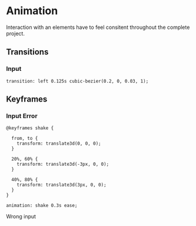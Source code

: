 
<Meta title="Foundations/Animation Tokens" />



# Animation

<Subtitle>
    Interaction with an elements have to feel consitent throughout the complete project.
</Subtitle>



## Transitions

### Input 
```
transition: left 0.125s cubic-bezier(0.2, 0, 0.03, 1);
```
<ThemeProvider theme={theme}>
    <InputTransitionEasing />
</ThemeProvider>



## Keyframes

### Input Error
```
@keyframes shake {
  
  from, to {
    transform: translate3d(0, 0, 0);
  }

  20%, 60% {
    transform: translate3d(-3px, 0, 0);
  }

  40%, 80% {
    transform: translate3d(3px, 0, 0);
  }
}
 
animation: shake 0.3s ease;
```

<ThemeProvider theme={theme}>
    <ShakeAnimation>Wrong input</ShakeAnimation>
</ThemeProvider>


